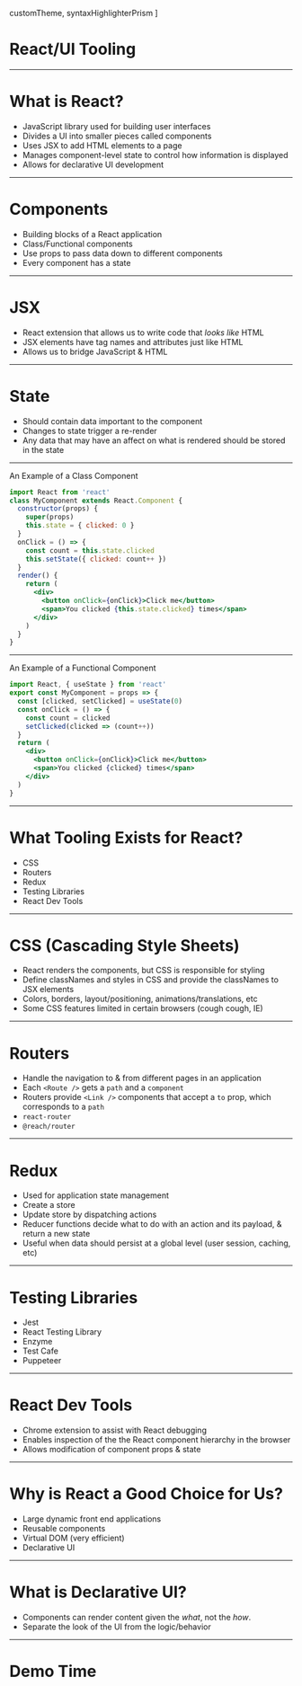 
  customTheme,
  syntaxHighlighterPrism
]


# React/UI Tooling

---

# What is React?

- JavaScript library used for building user interfaces
- Divides a UI into smaller pieces called components
- Uses JSX to add HTML elements to a page
- Manages component-level state to control how information is displayed
- Allows for declarative UI development

---

# Components

- Building blocks of a React application
- Class/Functional components
- Use props to pass data down to different components
- Every component has a state

---

# JSX

- React extension that allows us to write code that *looks like* HTML
- JSX elements have tag names and attributes just like HTML
- Allows us to bridge JavaScript & HTML

---

# State

- Should contain data important to the component
- Changes to state trigger a re-render
- Any data that may have an affect on what is rendered should be stored in the state

---
<Split>
An Example of a Class Component

```jsx
import React from 'react'
class MyComponent extends React.Component {
  constructor(props) {
    super(props)
    this.state = { clicked: 0 }
  }
  onClick = () => {
    const count = this.state.clicked
    this.setState({ clicked: count++ })
  }
  render() {
    return (
      <div>
        <button onClick={onClick}>Click me</button>
        <span>You clicked {this.state.clicked} times</span>
      </div>
    )
  }
}
```
</Split>

---
<SplitRight>
An Example of a Functional Component

```jsx
import React, { useState } from 'react'
export const MyComponent = props => {
  const [clicked, setClicked] = useState(0)
  const onClick = () => {
    const count = clicked
    setClicked(clicked => (count++))
  }
  return (
    <div>
      <button onClick={onClick}>Click me</button>
      <span>You clicked {clicked} times</span>
    </div>
  )
}
```
</SplitRight>

---

# What Tooling Exists for React?

- CSS
- Routers
- Redux
- Testing Libraries
- React Dev Tools

---

# CSS (Cascading Style Sheets)

- React renders the components, but CSS is responsible for styling
- Define classNames and styles in CSS and provide the classNames to JSX elements
- Colors, borders, layout/positioning, animations/translations, etc
- Some CSS features limited in certain browsers (cough cough, IE)

---

# Routers

- Handle the navigation to & from different pages in an application
- Each `<Route />` gets a `path` and a `component`
- Routers provide `<Link />` components that accept a `to` prop, which corresponds to a `path`
- `react-router`
- `@reach/router`

---

# Redux

- Used for application state management
- Create a store
- Update store by dispatching actions
- Reducer functions decide what to do with an action and its payload, & return a new state
- Useful when data should persist at a global level (user session, caching, etc)

---

# Testing Libraries

- Jest
- React Testing Library
- Enzyme
- Test Cafe
- Puppeteer

---

# React Dev Tools

- Chrome extension to assist with React debugging
- Enables inspection of the the React component hierarchy in the browser
- Allows modification of component props & state

---

# Why is React a Good Choice for Us?

- Large dynamic front end applications
- Reusable components
- Virtual DOM (very efficient)
- Declarative UI

---

# What is Declarative UI?

- Components can render content given the *what*, not the *how*.
- Separate the look of the UI from the logic/behavior


---

# Demo Time
